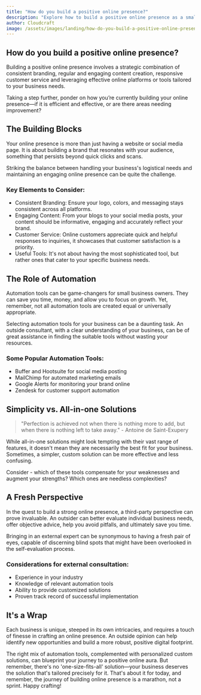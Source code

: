 ```yaml
---
title: "How do you build a positive online presence?"
description: "Explore how to build a positive online presence as a small business owner and the potential tools to achieve it."
author: Cloudcraft
image: /assets/images/landing/how-do-you-build-a-positive-online-presence.jpg
---
```


## How do you build a positive online presence?

Building a positive online presence involves a strategic combination of consistent branding, regular and engaging content creation, responsive customer service and leveraging effective online platforms or tools tailored to your business needs.

Taking a step further, ponder on how you’re currently building your online presence—if it is efficient and effective, or are there areas needing improvement?

<ServicesBlurb />

## The Building Blocks

Your online presence is more than just having a website or social media page. It is about building a brand that resonates with your audience, something that persists beyond quick clicks and scans.

Striking the balance between handling your business's logistical needs and maintaining an engaging online presence can be quite the challenge.

### Key Elements to Consider:

 * Consistent Branding: Ensure your logo, colors, and messaging stays consistent across all platforms.
 * Engaging Content: From your blogs to your social media posts, your content should be informative, engaging and accurately reflect your brand.
 * Customer Service: Online customers appreciate quick and helpful responses to inquiries, it showcases that customer satisfaction is a priority.
 * Useful Tools: It's not about having the most sophisticated tool, but rather ones that cater to your specific business needs.

## The Role of Automation

Automation tools can be game-changers for small business owners. They can save you time, money, and allow you to focus on growth. Yet, remember, not all automation tools are created equal or universally appropriate.

Selecting automation tools for your business can be a daunting task. An outside consultant, with a clear understanding of your business, can be of great assistance in finding the suitable tools without wasting your resources.

### Some Popular Automation Tools:

 * Buffer and Hootsuite for social media posting
 * MailChimp for automated marketing emails
 * Google Alerts for monitoring your brand online
 * Zendesk for customer support automation

<GetStartedBlurb />

## Simplicity vs. All-in-one Solutions

<blockquote>
"Perfection is achieved not when there is nothing more to add, but when there is nothing left to take away." - Antoine de Saint-Exupery
</blockquote>

While all-in-one solutions might look tempting with their vast range of features, it doesn't mean they are necessarily the best fit for your business. Sometimes, a simpler, custom solution can be more effective and less confusing.

Consider - which of these tools compensate for your weaknesses and augment your strengths? Which ones are needless complexities?

## A Fresh Perspective

In the quest to build a strong online presence, a third-party perspective can prove invaluable. An outsider can better evaluate individual business needs, offer objective advice, help you avoid pitfalls, and ultimately save you time.

Bringing in an external expert can be synonymous to having a fresh pair of eyes, capable of discerning blind spots that might have been overlooked in the self-evaluation process.

### Considerations for external consultation:

 * Experience in your industry
 * Knowledge of relevant automation tools
 * Ability to provide customized solutions
 * Proven track record of successful implementation

## It's a Wrap

Each business is unique, steeped in its own intricacies, and requires a touch of finesse in crafting an online presence. An outside opinion can help identify new opportunities and build a more robust, positive digital footprint.

The right mix of automation tools, complemented with personalized custom solutions, can blueprint your journey to a positive online aura. But remember, there's no 'one-size-fits-all' solution—your business deserves the solution that's tailored precisely for it. That's about it for today, and remember, the journey of building online presence is a marathon, not a sprint. Happy crafting!
